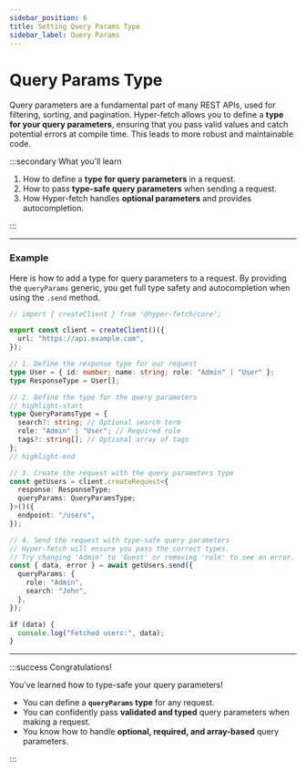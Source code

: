 ```yaml
---
sidebar_position: 6
title: Setting Query Params Type
sidebar_label: Query Params
---
```


# Query Params Type

Query parameters are a fundamental part of many REST APIs, used for filtering, sorting, and pagination. Hyper-fetch
allows you to define a **type for your query parameters**, ensuring that you pass valid values and catch potential
errors at compile time. This leads to more robust and maintainable code.

:::secondary What you'll learn

1.  How to define a **type for query parameters** in a request.
2.  How to pass **type-safe query parameters** when sending a request.
3.  How Hyper-fetch handles **optional parameters** and provides autocompletion.

:::

---

### Example

Here is how to add a type for query parameters to a request. By providing the `queryParams` generic, you get full type
safety and autocompletion when using the `.send` method.

```ts
// import { createClient } from '@hyper-fetch/core';

export const client = createClient()({
  url: "https://api.example.com",
});

// 1. Define the response type for our request
type User = { id: number; name: string; role: "Admin" | "User" };
type ResponseType = User[];

// 2. Define the type for the query parameters
// highlight-start
type QueryParamsType = {
  search?: string; // Optional search term
  role: "Admin" | "User"; // Required role
  tags?: string[]; // Optional array of tags
};
// highlight-end

// 3. Create the request with the query parameters type
const getUsers = client.createRequest<{
  response: ResponseType;
  queryParams: QueryParamsType;
}>()({
  endpoint: "/users",
});

// 4. Send the request with type-safe query parameters
// Hyper-fetch will ensure you pass the correct types.
// Try changing 'Admin' to 'Guest' or removing 'role' to see an error.
const { data, error } = await getUsers.send({
  queryParams: {
    role: "Admin",
    search: "John",
  },
});

if (data) {
  console.log("Fetched users:", data);
}
```

---

:::success Congratulations!

You've learned how to type-safe your query parameters!

- You can define a **`queryParams` type** for any request.
- You can confidently pass **validated and typed** query parameters when making a request.
- You know how to handle **optional, required, and array-based** query parameters.

:::
